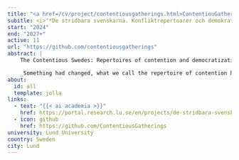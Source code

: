 ```yaml
---
title: "<a href=/cv/project/contentiousgatherings.html>ContentiouGatherings</a>"
subitle: <i>"*De stridbara svenskarna. Konfliktrepertoarer och demokratisering i Sverige, 1820–1939*"</i>
start: "2024"
end: "2027+"
active: 11
url: "https://github.com/contentiousgatherings"
abstract: |
    The Contentious Swedes: Repertoires of contention and democratization in Sweden, 1820-1939 is a VR-financed History project that depends our understanding of Sweden's democratization by examining changes in the political use of public space from 1820 to 1939. The project sheds light on the political use of Contentious Gatherings such as public meetings, election meetings, and demonstration marches in public space. The starting point is that public meetings in Sweden in 1820 were forbidden, while they in 1939 not only were permitted, but also that most people then had knowledge of and access to the public space to make politics.

    _Something had changed, what we call the repertoire of contention had assumed a modern, democratic, form._
about:
  id: all
  template: jolla
links:
  - text: "{{< ai academia >}}"
    href: https://portal.research.lu.se/en/projects/de-stridbara-svenskarna-konfliktrepertoarer-och-demokratisering-i
  - icon: github
    href: https://github.com/ContentiousGatherings
university: Lund University
country: Sweden
city: Lund
---
```


:::{#all}
:::
